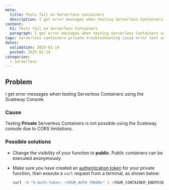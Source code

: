 ```yaml
---
meta:
  title: Tests fail on Serverless Containers
  description: I get error messages when testing Serverless Containers using the Scaleway Console
content:
  h1: Tests fail on Serverless Containers
  paragraph: I get error messages when testing Serverless Containers using the Scaleway Console
tags: serverless containers private troubleshooting issue error test authentication token unable
dates:
  validation: 2025-01-14
  posted: 2025-01-14
categories:
  - serverless
---
```


## Problem

I get error messages when testing Serverless Containers using the Scaleway Console.

### Cause

Testing **Private** Serverless Containers is not possible using the Scaleway console due to CORS limitations.

### Possible solutions

- Change the visibility of your function to **public**. Public containers can be executed anonymously.

- Make sure you have created an [authentication token](/serverless-containers/how-to/create-auth-token-from-console/) for your private function, then exexute a `curl` request from a terminal, as shown below:
    ```sh
    curl -H "X-Auth-Token: <YOUR_AUTH_TOKEN>" \ <YOUR_CONTAINER_ENDPOINT>
    ```